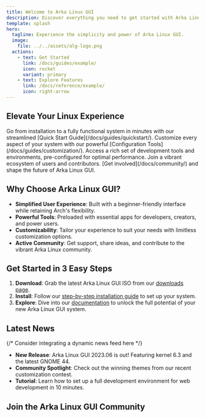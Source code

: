 ```yaml
---
title: Welcome to Arka Linux GUI
description: Discover everything you need to get started with Arka Linux GUI.
template: splash
hero:
  tagline: Experience the simplicity and power of Arka Linux GUI.
  image:
    file: ../../assets/alg-logo.png
  actions:
    - text: Get Started
      link: /docs/guides/example/
      icon: rocket
      variant: primary
    - text: Explore Features
      link: /docs/reference/example/
      icon: right-arrow
---
```



## Elevate Your Linux Experience

<CardGrid stagger>
  <Card title="Lightning-Fast Setup" icon="rocket">
    Go from installation to a fully functional system in minutes with our
    streamlined [Quick Start Guide](/docs/guides/quickstart/).
  </Card>
  <Card title="Tailored for You" icon="puzzle">
    Customize every aspect of your system with our powerful [Configuration
    Tools](/docs/guides/customization/).
  </Card>
  <Card title="Developer's Paradise" icon="terminal">
    Access a rich set of development tools and environments, pre-configured for
    optimal performance.
  </Card>
  <Card title="Community-Driven" icon="users">
    Join a vibrant ecosystem of users and contributors. [Get
    involved](/docs/community/) and shape the future of Arka Linux GUI.
  </Card>
</CardGrid>

## Why Choose Arka Linux GUI?

- **Simplified User Experience**: Built with a beginner-friendly interface while retaining Arch's flexibility.
- **Powerful Tools**: Preloaded with essential apps for developers, creators, and power users.
- **Customizability**: Tailor your experience to suit your needs with limitless customization options.
- **Active Community**: Get support, share ideas, and contribute to the vibrant Arka Linux community.

## Get Started in 3 Easy Steps

1. **Download**: Grab the latest Arka Linux GUI ISO from our [downloads page](/docs/download/).
2. **Install**: Follow our [step-by-step installation guide](/docs/guides/installation/) to set up your system.
3. **Explore**: Dive into our [documentation](/docs) to unlock the full potential of your new Arka Linux GUI system.

## Latest News

{/* Consider integrating a dynamic news feed here */}

- **New Release**: Arka Linux GUI 2023.06 is out! Featuring kernel 6.3 and the latest GNOME 44.
- **Community Spotlight**: Check out the winning themes from our recent customization contest.
- **Tutorial**: Learn how to set up a full development environment for web development in 10 minutes.

## Join the Arka Linux GUI Community

<CardGrid>
  <LinkCard
    title="Forum"
    icon="chat"
    href="https://forum.arkalinuxgui.org"
    target="_blank"
    rel="noopener noreferrer"
    description="Get help, share tips, and discuss with fellow users in our Community Forum."
  />
  <LinkCard
    title="Social Media"
    icon="twitter"
    href="https://twitter.com/ArkaLinuxGUI"
    target="_blank"
    rel="noopener noreferrer"
    description="Follow us on Twitter for the latest updates and tips."
  />
  <LinkCard
    title="Contribute"
    icon="github"
    href="https://github.com/arka-linux-gui"
    target="_blank"
    rel="noopener noreferrer"
    description="Help improve Arka Linux GUI by contributing on GitHub."
  />
  <LinkCard
    title="Donate"
    icon="heart"
    href="https://arkalinuxgui.org/donate"
    target="_blank"
    rel="noopener noreferrer"
    description="Support the project and help us keep Arka Linux GUI free for everyone."
  />
</CardGrid>
